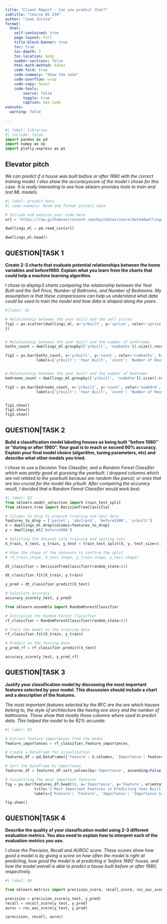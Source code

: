 ```yaml
---
title: "Client Report - Can you predict that?"
subtitle: "Course DS 250"
author: "Juan Zurita"
format:
  html:
    self-contained: true
    page-layout: full
    title-block-banner: true
    toc: true
    toc-depth: 3
    toc-location: body
    number-sections: false
    html-math-method: katex
    code-fold: true
    code-summary: "Show the code"
    code-overflow: wrap
    code-copy: hover
    code-tools:
        source: false
        toggle: true
        caption: See code
execute: 
  warning: false
    
---
```


```python
#| label: libraries
#| include: false
import pandas as pd
import numpy as np
import plotly.express as px

```


## Elevator pitch

_We can predict if a house was built before or after 1980 with the correct training model. I also show the accuracyscore of the model I chose for this case. It is really interesting to see how sklearn provides tools to train and test ML models._

```python
#| label: project-data
#| code-summary: Read and format project data

# Include and execute your code here
url = "https://raw.githubusercontent.com/byuidatascience/data4dwellings/master/data-raw/dwellings_ml/dwellings_ml.csv"

dwellings_ml = pd.read_csv(url)

dwellings_ml.head()

```


## QUESTION|TASK 1

__Create 2-3 charts that evaluate potential relationships between the home variables and before1980. Explain what you learn from the charts that could help a machine learning algorithm.__

_I chose to display3 charts comparing the relationship between the Year Built and the Sell Price, Number of Bathroms, and Number of Bedrooms. My assumption is that these comparissons can help us understand what data could be used to train the model and how data is shaped along the years._

```python
#|label: Q1

# Relationship between the year built and the sell prices
fig1 = px.scatter(dwellings_ml, x='yrbuilt', y='sprice', color='sprice', title='Sell Price and Year Built', labels={'yrbuilt': 'Year Built', 'sprice': 'Sell Price'
})


# Relationship between the year built and the number of bathrooms
baths_count = dwellings_ml.groupby(['yrbuilt', 'numbaths']).size().reset_index(name='count')

fig2 = px.bar(baths_count, x='yrbuilt', y='count', color='numbaths', title='Number of Bathrooms vs. Year Built',
              labels={'yrbuilt': 'Year Built', 'count': 'Number of Houses', 'numbaths': 'Number of Bathrooms'})


# Relationship between the year built and the number of bedrooms
bedrooms_count = dwellings_ml.groupby(['yrbuilt', 'numbdrm']).size().reset_index(name='count')

fig3 = px.bar(bedrooms_count, x='yrbuilt', y='count', color='numbdrm', title='Number of Bedrooms vs. Year Built',
              labels={'yrbuilt': 'Year Built', 'count': 'Number of Houses', 'numbdrm': 'Number of Bedrooms'})


fig1.show()
fig2.show()
fig3.show()

```


## QUESTION|TASK 2

__Build a classification model labeling houses as being built “before 1980” or “during or after 1980”. Your goal is to reach or exceed 90% accuracy. Explain your final model choice (algorithm, tuning parameters, etc) and describe what other models you tried.__

_I chose to use a Decision Tree Classifier, and a Random Forest Classifier which was pretty good at guessing the yearbuilt. I dropped columns which are not related to the yearbuilt because are random like parcel, or ones that are too crucial for the model like yrbuilt. After comparing the accuracy result, I decided that a Random Forest Classifier would work best._

```python
#| label: Q2
from sklearn.model_selection import train_test_split
from sklearn.tree import DecisionTreeClassifier

# Columns to drop to prepare training and test data
features_to_drop = ['parcel', 'abstrprd', 'before1980', 'yrbuilt']
X = dwellings_ml.drop(columns=features_to_drop)
y = dwellings_ml['before1980']

# Splitting the dataset into training and testing sets
X_train, X_test, y_train, y_test = train_test_split(X, y, test_size=0.3, random_state=42)

# Show the shape of the datasets to confirm the split
# (X_train.shape, X_test.shape, y_train.shape, y_test.shape)

dt_classifier = DecisionTreeClassifier(random_state=42)

dt_classifier.fit(X_train, y_train)

y_pred = dt_classifier.predict(X_test)

# Calculate accuracy
accuracy_score(y_test, y_pred)

```

```python
from sklearn.ensemble import RandomForestClassifier

# Initialize the Random Forest Classifier
rf_classifier = RandomForestClassifier(random_state=42)

# Train the model on the training data
rf_classifier.fit(X_train, y_train)

# Predict on the testing data
y_pred_rf = rf_classifier.predict(X_test)

accuracy_score(y_test, y_pred_rf)

```


## QUESTION|TASK 3

__Justify your classification model by discussing the most important features selected by your model. This discussion should include a chart and a description of the features.__

_The most important features selected by the RFC are the are which hauses belong to, the style of architecture like having one story and the number of bathrooms. These show that mostly these columns where used to predict data. This helped the model to be 92% accurate._

```python
#| label: Q3

# Extract feature importances from the model
feature_importances = rf_classifier.feature_importances_

# Create a DataFrame for visualization
features_df = pd.DataFrame({'Feature': X.columns, 'Importance': feature_importances})

# Sort the DataFrame by importance
features_df = features_df.sort_values(by='Importance', ascending=False)

# Visualizing the most important features
fig = px.bar(features_df.head(5), x='Importance', y='Feature', orientation='h',
             title='5 Most Important Features in Predicting Year Built',
             labels={'Feature': 'Feature', 'Importance': 'Importance Score'})

fig.show()

```


## QUESTION|TASK 4

__Describe the quality of your classification model using 2-3 different evaluation metrics. You also need to explain how to interpret each of the evaluation metrics you use.__

_I chose the Precision, Recall and AUROC score. These scores show how good a model is by giving a score on how often the model is right at predicting, how good the model is at predicting a 'before 1980' house, and how the model overall is able to predict a house built before or after 1980; respectively._

```python
#| label: Q4

from sklearn.metrics import precision_score, recall_score, roc_auc_score

precision = precision_score(y_test, y_pred)
recall = recall_score(y_test, y_pred)
auroc = roc_auc_score(y_test, y_pred)

(precision, recall, auroc)

```